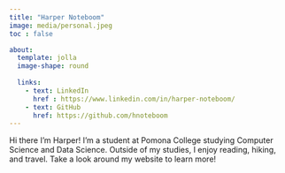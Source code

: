 ```yaml
---
title: "Harper Noteboom"
image: media/personal.jpeg
toc : false

about: 
  template: jolla
  image-shape: round
  
  links: 
    - text: LinkedIn
      href : https://www.linkedin.com/in/harper-noteboom/ 
    - text: GitHub 
      href: https://github.com/hnoteboom 
---
```


Hi there I'm Harper! I'm a student at Pomona College studying Computer Science and Data Science. Outside of my studies, I enjoy reading, hiking, and travel. Take a look around my website to learn more! 


